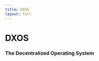 ```yaml
---
title: DXOS
layout: full
---
```



[//]: # (TODO: Create plugin/directive.)
<div
  className='flex flex-1'
  style={{
    backgroundImage: `url(${BG})`,
    backgroundRepeat: 'no-repeat',
    backgroundPosition: 'center center',
    backgroundSize: 'cover'
  }}
/>

[//]: # (TODO: Get meta title.)
<div
  className='flex flex-col'
  style={{
    position: 'absolute',
    left: 0,
    right: 0,
    bottom: 200
  }}
>
  <div className='flex flex-col' style={{ alignItems: 'center' }}>
    <h1>DXOS</h1>
    <h3>The Decentralized Operating System</h3>
  </div>
</div>
